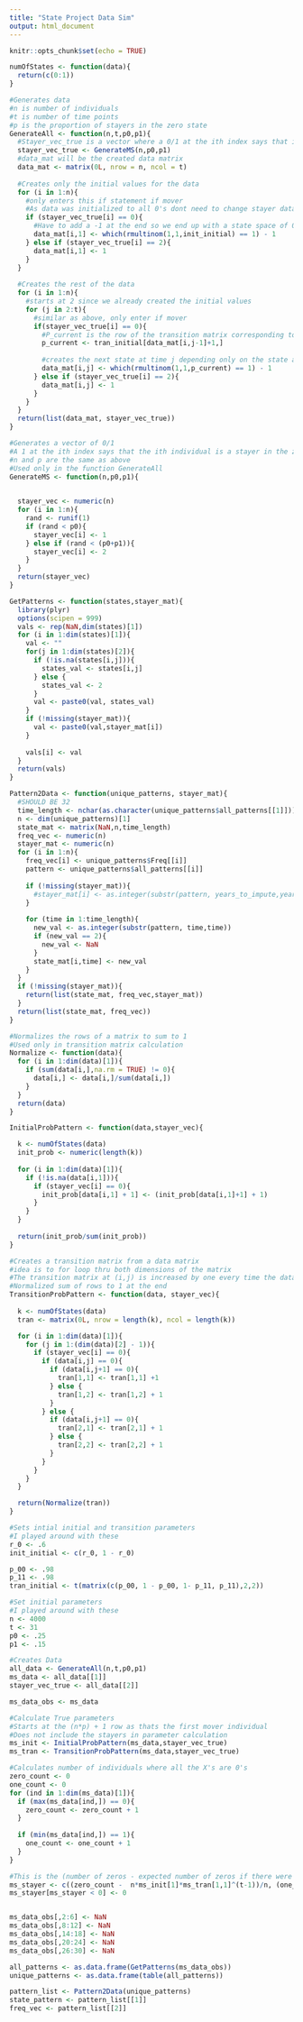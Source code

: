 ```yaml
---
title: "State Project Data Sim"
output: html_document
---
```


```r
knitr::opts_chunk$set(echo = TRUE)
```

```r
numOfStates <- function(data){
  return(c(0:1))
}
```

```r
#Generates data
#n is number of individuals
#t is number of time points
#p is the proportion of stayers in the zero state 
GenerateAll <- function(n,t,p0,p1){
  #Stayer_vec_true is a vector where a 0/1 at the ith index says that individual i is either a mover/stayer
  stayer_vec_true <- GenerateMS(n,p0,p1)
  #data_mat will be the created data matrix
  data_mat <- matrix(0L, nrow = n, ncol = t)
  
  #Creates only the initial values for the data
  for (i in 1:n){
    #only enters this if statement if mover
    #As data was initialized to all 0's dont need to change stayer data
    if (stayer_vec_true[i] == 0){
      #Have to add a -1 at the end so we end up with a state space of 0/1 rather than 1/2
      data_mat[i,1] <- which(rmultinom(1,1,init_initial) == 1) - 1
    } else if (stayer_vec_true[i] == 2){
      data_mat[i,1] <- 1
    }
  }
  
  #Creates the rest of the data
  for (i in 1:n){
    #starts at 2 since we already created the initial values
    for (j in 2:t){
      #similar as above, only enter if mover
      if(stayer_vec_true[i] == 0){
        #P_current is the row of the transition matrix corresponding to the state at time j-1
        p_current <- tran_initial[data_mat[i,j-1]+1,]
        
        #creates the next state at time j depending only on the state at time j-1
        data_mat[i,j] <- which(rmultinom(1,1,p_current) == 1) - 1
      } else if (stayer_vec_true[i] == 2){
        data_mat[i,j] <- 1
      }
    }
  }
  return(list(data_mat, stayer_vec_true))
}
```

```r
#Generates a vector of 0/1
#A 1 at the ith index says that the ith individual is a stayer in the zero state 
#n and p are the same as above
#Used only in the function GenerateAll
GenerateMS <- function(n,p0,p1){

  
  stayer_vec <- numeric(n)
  for (i in 1:n){
    rand <- runif(1)
    if (rand < p0){
      stayer_vec[i] <- 1
    } else if (rand < (p0+p1)){
      stayer_vec[i] <- 2
    } 
  }
  return(stayer_vec)
}
```

```r
GetPatterns <- function(states,stayer_mat){
  library(plyr)
  options(scipen = 999)
  vals <- rep(NaN,dim(states)[1])
  for (i in 1:dim(states)[1]){
    val <- ""
    for(j in 1:dim(states)[2]){
      if (!is.na(states[i,j])){
        states_val <- states[i,j] 
      } else {
        states_val <- 2 
      }
      val <- paste0(val, states_val)
    }
    if (!missing(stayer_mat)){
      val <- paste0(val,stayer_mat[i])
    }
    
    vals[i] <- val
  }
  return(vals)
}
```

```r
Pattern2Data <- function(unique_patterns, stayer_mat){
  #SHOULD BE 32
  time_length <- nchar(as.character(unique_patterns$all_patterns[[1]]))
  n <- dim(unique_patterns)[1]
  state_mat <- matrix(NaN,n,time_length)
  freq_vec <- numeric(n)
  stayer_mat <- numeric(n)
  for (i in 1:n){
    freq_vec[i] <- unique_patterns$Freq[[i]]
    pattern <- unique_patterns$all_patterns[[i]]
    
    if (!missing(stayer_mat)){
      #stayer_mat[i] <- as.integer(substr(pattern, years_to_impute,years_to_impute))
    }
    
    for (time in 1:time_length){
      new_val <- as.integer(substr(pattern, time,time))
      if (new_val == 2){
        new_val <- NaN
      }
      state_mat[i,time] <- new_val
    }
  }
  if (!missing(stayer_mat)){
    return(list(state_mat, freq_vec,stayer_mat))
  }
  return(list(state_mat, freq_vec))
}

```

```r
#Normalizes the rows of a matrix to sum to 1
#Used only in transition matrix calculation
Normalize <- function(data){
  for (i in 1:dim(data)[1]){
    if (sum(data[i,],na.rm = TRUE) != 0){
      data[i,] <- data[i,]/sum(data[i,])
    }
  }
  return(data)
}
```

```r
InitialProbPattern <- function(data,stayer_vec){

  k <- numOfStates(data)
  init_prob <- numeric(length(k))
  
  for (i in 1:dim(data)[1]){
    if (!is.na(data[i,1])){
      if (stayer_vec[i] == 0){
        init_prob[data[i,1] + 1] <- (init_prob[data[i,1]+1] + 1)
      }
    }
  }
  
  return(init_prob/sum(init_prob))
}
```

```r
#Creates a transition matrix from a data matrix
#idea is to for loop thru both dimensions of the matrix
#The transition matrix at (i,j) is increased by one every time the data transitions from i to j
#Normalized sum of rows to 1 at the end
TransitionProbPattern <- function(data, stayer_vec){
  
  k <- numOfStates(data)
  tran <- matrix(0L, nrow = length(k), ncol = length(k))

  for (i in 1:dim(data)[1]){
    for (j in 1:(dim(data)[2] - 1)){
      if (stayer_vec[i] == 0){
        if (data[i,j] == 0){
          if (data[i,j+1] == 0){
            tran[1,1] <- tran[1,1] +1
          } else {
            tran[1,2] <- tran[1,2] + 1
          }
        } else {
          if (data[i,j+1] == 0){
            tran[2,1] <- tran[2,1] + 1
          } else {
            tran[2,2] <- tran[2,2] + 1
          }
        }
      }
    }
  }

  return(Normalize(tran))
}

```




```r
#Sets intial initial and transition parameters
#I played around with these 
r_0 <- .6
init_initial <- c(r_0, 1 - r_0)

p_00 <- .98
p_11 <- .98
tran_initial <- t(matrix(c(p_00, 1 - p_00, 1- p_11, p_11),2,2))

#Set initial parameters
#I played around with these 
n <- 4000
t <- 31
p0 <- .25
p1 <- .15

#Creates Data
all_data <- GenerateAll(n,t,p0,p1)
ms_data <- all_data[[1]]
stayer_vec_true <- all_data[[2]]

ms_data_obs <- ms_data

#Calculate True parameters
#Starts at the (n*p) + 1 row as thats the first mover individual
#Does not include the stayers in parameter calculation
ms_init <- InitialProbPattern(ms_data,stayer_vec_true)
ms_tran <- TransitionProbPattern(ms_data,stayer_vec_true)

#Calculates number of individuals where all the X's are 0's
zero_count <- 0
one_count <- 0
for (ind in 1:dim(ms_data)[1]){
  if (max(ms_data[ind,]) == 0){
    zero_count <- zero_count + 1
  }
  
  if (min(ms_data[ind,]) == 1){
    one_count <- one_count + 1
  }
}

#This is the (number of zeros - expected number of zeros if there were no stayers)/number of individuals
ms_stayer <- c((zero_count -  n*ms_init[1]*ms_tran[1,1]^(t-1))/n, (one_count -  n*ms_init[2]*ms_tran[2,2]^(t-1))/n)
ms_stayer[ms_stayer < 0] <- 0


ms_data_obs[,2:6] <- NaN
ms_data_obs[,8:12] <- NaN
ms_data_obs[,14:18] <- NaN
ms_data_obs[,20:24] <- NaN
ms_data_obs[,26:30] <- NaN

all_patterns <- as.data.frame(GetPatterns(ms_data_obs))
unique_patterns <- as.data.frame(table(all_patterns))

pattern_list <- Pattern2Data(unique_patterns)
state_pattern <- pattern_list[[1]]
freq_vec <- pattern_list[[2]]

```



